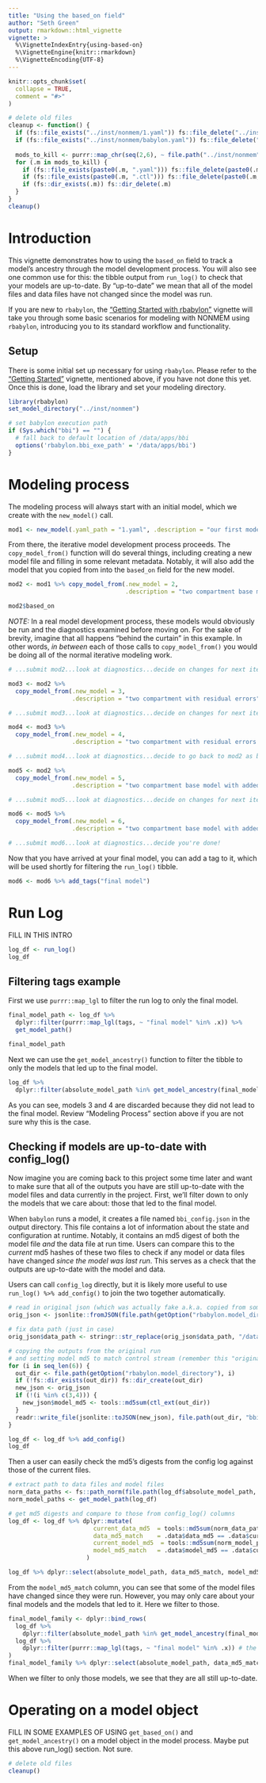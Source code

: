 ```yaml
---
title: "Using the based_on field"
author: "Seth Green"
output: rmarkdown::html_vignette
vignette: >
  %\VignetteIndexEntry{using-based-on}
  %\VignetteEngine{knitr::rmarkdown}
  %\VignetteEncoding{UTF-8}
---
```


```r
knitr::opts_chunk$set(
  collapse = TRUE,
  comment = "#>"
)
```

```r
# delete old files
cleanup <- function() {
  if (fs::file_exists("../inst/nonmem/1.yaml")) fs::file_delete("../inst/nonmem/1.yaml")
  if (fs::file_exists("../inst/nonmem/babylon.yaml")) fs::file_delete("../inst/nonmem/babylon.yaml")
  
  mods_to_kill <- purrr::map_chr(seq(2,6), ~ file.path("../inst/nonmem", .x))
  for (.m in mods_to_kill) {
    if (fs::file_exists(paste0(.m, ".yaml"))) fs::file_delete(paste0(.m, ".yaml"))
    if (fs::file_exists(paste0(.m, ".ctl"))) fs::file_delete(paste0(.m, ".ctl"))
    if (fs::dir_exists(.m)) fs::dir_delete(.m)
  }
}
cleanup()
```


# Introduction

This vignette demonstrates how to using the `based_on` field to track a model's ancestry through the model development process. You will also see one common use for this: the tibble output from `run_log()` to check that your models are up-to-date. By "up-to-date" we mean that all of the model files and data files have not changed since the model was run. 

If you are new to `rbabylon`, the ["Getting Started with rbabylon"](getting-started.html) vignette will take you through some basic scenarios for modeling with NONMEM using `rbabylon`, introducing you to its standard workflow and functionality.

## Setup

There is some initial set up necessary for using `rbabylon`. Please refer to the ["Getting Started"](getting-started.html) vignette, mentioned above, if you have not done this yet. Once this is done, load the library and set your modeling directory.

```r
library(rbabylon)
set_model_directory("../inst/nonmem")
```

```r
# set babylon execution path
if (Sys.which("bbi") == "") {
  # fall back to default location of /data/apps/bbi
  options('rbabylon.bbi_exe_path' = '/data/apps/bbi')
}
```


# Modeling process
The modeling process will always start with an initial model, which we create with the `new_model()` call.

```r
mod1 <- new_model(.yaml_path = "1.yaml", .description = "our first model")
```

From there, the iterative model development process proceeds. The `copy_model_from()` function will do several things, including creating a new model file and filling in some relevant metadata. Notably, it will also add the model that you copied from into the `based_on` field for the new model.

```r
mod2 <- mod1 %>% copy_model_from(.new_model = 2, 
                                 .description = "two compartment base model")

mod2$based_on
```

*NOTE:* In a real model development process, these models would obviously be run and the diagnostics examined before moving on. For the sake of brevity, imagine that all happens "behind the curtain" in this example. In other words, _in between_ each of those calls to `copy_model_from()` you would be doing all of the normal iterative modeling work.


```r
# ...submit mod2...look at diagnostics...decide on changes for next iteration...

mod3 <- mod2 %>% 
  copy_model_from(.new_model = 3, 
                  .description = "two compartment with residual errors")

# ...submit mod3...look at diagnostics...decide on changes for next iteration...

mod4 <- mod3 %>% 
  copy_model_from(.new_model = 4, 
                  .description = "two compartment with residual errors and added covariates")

# ...submit mod4...look at diagnostics...decide to go back to mod2 as basis for next iteration...

mod5 <- mod2 %>% 
  copy_model_from(.new_model = 5, 
                  .description = "two compartment base model with added covariates")

# ...submit mod5...look at diagnostics...decide on changes for next iteration...

mod6 <- mod5 %>% 
  copy_model_from(.new_model = 6, 
                  .description = "two compartment base model with added covariates and something else")

# ...submit mod6...look at diagnostics...decide you're done!
```

Now that you have arrived at your final model, you can add a tag to it, which will be used shortly for filtering the `run_log()` tibble.

```r
mod6 <- mod6 %>% add_tags("final model")
```

# Run Log

FILL IN THIS INTRO

```r
log_df <- run_log()
log_df
```

## Filtering tags example

First we use `purrr::map_lgl` to filter the run log to only the final model.

```r
final_model_path <- log_df %>% 
  dplyr::filter(purrr::map_lgl(tags, ~ "final model" %in% .x)) %>%
  get_model_path()

final_model_path
```

Next we can use the `get_model_ancestry()` function to filter the tibble to only the models that led up to the final model.

```r
log_df %>% 
  dplyr::filter(absolute_model_path %in% get_model_ancestry(final_model_path))
```

As you can see, models 3 and 4 are discarded because they did not lead to the final model. Review "Modeling Process" section above if you are not sure why this is the case.

## Checking if models are up-to-date with config_log()

Now imagine you are coming back to this project some time later and want to make sure that all of the outputs you have are still up-to-date with the model files and data currently in the project. First, we'll filter down to only the models that we care about: those that led to the final model.

When `babylon` runs a model, it creates a file named `bbi_config.json` in the output directory. This file contains a lot of information about the state and configuration at runtime. Notably, it contains an md5 digest of both the model file _and_ the data file at run time. Users can compare this to the _current_ md5 hashes of these two files to check if any model or data files have changed _since the model was last run_. This serves as a check that the outputs are up-to-date with the model and data.

Users can call `config_log` directly, but it is likely more useful to use `run_log() %>% add_config()` to join the two together automatically.

```r
# read in original json (which was actually fake a.k.a. copied from somewhere else)
orig_json <- jsonlite::fromJSON(file.path(getOption("rbabylon.model_directory"), "1", "bbi_config.json"))

# fix data path (just in case)
orig_json$data_path <- stringr::str_replace(orig_json$data_path, "/data/", "/extdata/")

# copying the outputs from the original run 
# and setting model md5 to match control stream (remember this "original" is fake)
for (i in seq_len(6)) {
  out_dir <- file.path(getOption("rbabylon.model_directory"), i)
  if (!fs::dir_exists(out_dir)) fs::dir_create(out_dir)
  new_json <- orig_json
  if (!(i %in% c(3,4))) {
    new_json$model_md5 <- tools::md5sum(ctl_ext(out_dir))  
  }
  readr::write_file(jsonlite::toJSON(new_json), file.path(out_dir, "bbi_config.json"))
}
```

```r
log_df <- log_df %>% add_config()
log_df
```

Then a user can easily check the md5's digests from the config log against those of the current files.

```r
# extract path to data files and model files
norm_data_paths <- fs::path_norm(file.path(log_df$absolute_model_path, log_df$data_path))
norm_model_paths <- get_model_path(log_df)

# get md5 digests and compare to those from config_log() columns
log_df <- log_df %>% dplyr::mutate(
                        current_data_md5  = tools::md5sum(norm_data_paths),
                        data_md5_match    = .data$data_md5 == .data$current_data_md5,
                        current_model_md5  = tools::md5sum(norm_model_paths),
                        model_md5_match   = .data$model_md5 == .data$current_model_md5
                      )

log_df %>% dplyr::select(absolute_model_path, data_md5_match, model_md5_match)
```

From the `model_md5_match` column, you can see that some of the model files have changed since they were run. However, you may only care about your final models and the models that led to it. Here we filter to those.

```r
final_model_family <- dplyr::bind_rows(
  log_df %>% 
    dplyr::filter(absolute_model_path %in% get_model_ancestry(final_model_path)), # the ancestors of the final model
  log_df %>% 
    dplyr::filter(purrr::map_lgl(tags, ~ "final model" %in% .x)) # the final model itself
)
final_model_family %>% dplyr::select(absolute_model_path, data_md5_match, model_md5_match)
```

When we filter to only those models, we see that they are all still up-to-date.

# Operating on a model object

FILL IN SOME EXAMPLES OF USING `get_based_on()` and `get_model_ancestry()` on a model object in the model process. Maybe put this above run_log() section. Not sure.


```r
# delete old files
cleanup()
```

